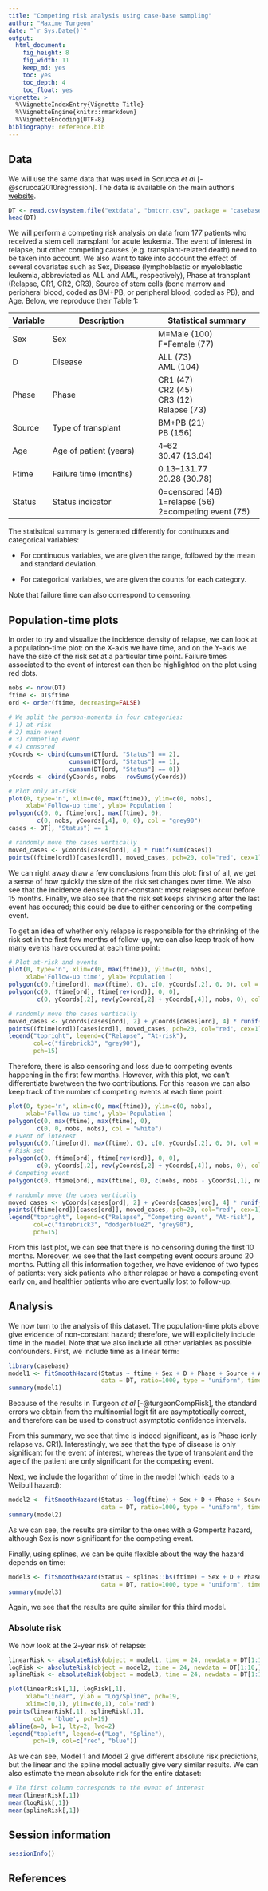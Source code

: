 ```yaml
---
title: "Competing risk analysis using case-base sampling"
author: "Maxime Turgeon"
date: "`r Sys.Date()`"
output:
  html_document:
    fig_height: 8
    fig_width: 11
    keep_md: yes
    toc: yes
    toc_depth: 4
    toc_float: yes
vignette: >
  %\VignetteIndexEntry{Vignette Title}
  %\VignetteEngine{knitr::rmarkdown}
  %\VignetteEncoding{UTF-8}
bibliography: reference.bib
---
```


## Data

We will use the same data that was used in Scrucca *et al* [-@scrucca2010regression]. The data is available on the main author's [website](http://www.stat.unipg.it/luca/R/).

```r
DT <- read.csv(system.file("extdata", "bmtcrr.csv", package = "casebase"))
head(DT)
```

We will perform a competing risk analysis on data from 177 patients who received a stem cell transplant for acute leukemia. The event of interest in relapse, but other competing causes (e.g. transplant-related death) need to be taken into account. We also want to take into account the effect of several covariates such as Sex, Disease (lymphoblastic or myeloblastic leukemia, abbreviated as ALL and AML, respectively), Phase at transplant (Relapse, CR1, CR2, CR3), Source of stem cells (bone marrow and peripheral blood, coded as BM+PB, or peripheral blood, coded as PB), and Age. Below, we reproduce their Table 1:

| Variable | Description            | Statistical summary    |
| -------- | ---------------------- | ---------------------- |
| Sex      | Sex                    | M=Male (100) <br> F=Female (77) |
| D        | Disease                | ALL (73) <br> AML (104) |
| Phase    | Phase                  | CR1 (47) <br> CR2 (45) <br> CR3 (12) <br> Relapse (73) |
| Source   | Type of transplant     | BM+PB (21) <br> PB (156) |
| Age      | Age of patient (years) | 4–62 <br> 30.47 (13.04) |
| Ftime    | Failure time (months)  | 0.13–131.77 <br> 20.28 (30.78) |
| Status   | Status indicator       | 0=censored (46) <br> 1=relapse (56) <br> 2=competing event (75) |

The statistical summary is generated differently for continuous and categorical variables: 

 - For continuous variables, we are given the range, followed by the mean and standard deviation.
 
 - For categorical variables, we are given the counts for each category.
 
Note that failure time can also correspond to censoring.

## Population-time plots

In order to try and visualize the incidence density of relapse, we can look at a population-time plot: on the X-axis we have time, and on the Y-axis we have the size of the risk set at a particular time point. Failure times associated to the event of interest can then be highlighted on the plot using red dots.

```r
nobs <- nrow(DT)
ftime <- DT$ftime
ord <- order(ftime, decreasing=FALSE)

# We split the person-moments in four categories:
# 1) at-risk
# 2) main event
# 3) competing event
# 4) censored
yCoords <- cbind(cumsum(DT[ord, "Status"] == 2), 
                 cumsum(DT[ord, "Status"] == 1),
                 cumsum(DT[ord, "Status"] == 0))
yCoords <- cbind(yCoords, nobs - rowSums(yCoords))

# Plot only at-risk
plot(0, type='n', xlim=c(0, max(ftime)), ylim=c(0, nobs), 
     xlab='Follow-up time', ylab='Population')
polygon(c(0, 0, ftime[ord], max(ftime), 0),
        c(0, nobs, yCoords[,4], 0, 0), col = "grey90")
cases <- DT[, "Status"] == 1

# randomly move the cases vertically
moved_cases <- yCoords[cases[ord], 4] * runif(sum(cases))
points((ftime[ord])[cases[ord]], moved_cases, pch=20, col="red", cex=1)
```

We can right away draw a few conclusions from this plot: first of all, we get a sense of how quickly the size of the risk set changes over time. We also see that the incidence density is non-constant: most relapses occur before 15 months. Finally, we also see that the risk set keeps shrinking after the last event has occured; this could be due to either censoring or the competing event.

To get an idea of whether only relapse is responsible for the shrinking of the risk set in the first few months of follow-up, we can also keep track of how many events have occured at each time point:

```r
# Plot at-risk and events
plot(0, type='n', xlim=c(0, max(ftime)), ylim=c(0, nobs), 
     xlab='Follow-up time', ylab='Population')
polygon(c(0,ftime[ord], max(ftime), 0), c(0, yCoords[,2], 0, 0), col = "firebrick3")
polygon(c(0, ftime[ord], ftime[rev(ord)], 0, 0),
        c(0, yCoords[,2], rev(yCoords[,2] + yCoords[,4]), nobs, 0), col = "grey90")

# randomly move the cases vertically
moved_cases <- yCoords[cases[ord], 2] + yCoords[cases[ord], 4] * runif(sum(cases))
points((ftime[ord])[cases[ord]], moved_cases, pch=20, col="red", cex=1)
legend("topright", legend=c("Relapse", "At-risk"), 
       col=c("firebrick3", "grey90"),
       pch=15)
```

Therefore, there is also censoring and loss due to competing events happening in the first few months. However, with this plot, we can't differentiate bwetween the two contributions. For this reason we can also keep track of the number of competing events at each time point:

```r
plot(0, type='n', xlim=c(0, max(ftime)), ylim=c(0, nobs), 
     xlab='Follow-up time', ylab='Population')
polygon(c(0, max(ftime), max(ftime), 0),
        c(0, 0, nobs, nobs), col = "white")
# Event of interest
polygon(c(0,ftime[ord], max(ftime), 0), c(0, yCoords[,2], 0, 0), col = "firebrick3")
# Risk set
polygon(c(0, ftime[ord], ftime[rev(ord)], 0, 0),
        c(0, yCoords[,2], rev(yCoords[,2] + yCoords[,4]), nobs, 0), col = "grey90")
# Competing event
polygon(c(0, ftime[ord], max(ftime), 0), c(nobs, nobs - yCoords[,1], nobs, nobs), col = "dodgerblue2")

# randomly move the cases vertically
moved_cases <- yCoords[cases[ord], 2] + yCoords[cases[ord], 4] * runif(sum(cases))
points((ftime[ord])[cases[ord]], moved_cases, pch=20, col="red", cex=1)
legend("topright", legend=c("Relapse", "Competing event", "At-risk"), 
       col=c("firebrick3", "dodgerblue2", "grey90"),
       pch=15)
```

From this last plot, we can see that there is no censoring during the first 10 months. Moreover, we see that the last competing event occurs around 20 months. Putting all this information together, we have evidence of two types of patients: very sick patients who either relapse or have a competing event early on, and healthier patients who are eventually lost to follow-up.

## Analysis

We now turn to the analysis of this dataset. The population-time plots above give evidence of non-constant hazard; therefore, we will explicitely include time in the model. Note that we also include all other variables as possible confounders. First, we include time as a linear term:

```r
library(casebase)
model1 <- fitSmoothHazard(Status ~ ftime + Sex + D + Phase + Source + Age, 
                          data = DT, ratio=1000, type = "uniform", time="ftime")
summary(model1)
```

Because of the results in Turgeon *et al* [-@turgeonCompRisk], the standard errors we obtain from the multinomial logit fit are asymptotically correct, and therefore can be used to construct asymptotic confidence intervals. 

From this summary, we see that time is indeed significant, as is Phase (only relapse vs. CR1). Interestingly, we see that the type of disease is only significant for the event of interest, whereas the type of transplant and the age of the patient are only significant for the competing event.

Next, we include the logarithm of time in the model (which leads to a Weibull hazard):


```r
model2 <- fitSmoothHazard(Status ~ log(ftime) + Sex + D + Phase + Source + Age, 
                          data = DT, ratio=1000, type = "uniform", time="ftime")
summary(model2)
```

As we can see, the results are similar to the ones with a Gompertz hazard, although Sex is now significant for the competing event.

Finally, using splines, we can be quite flexible about the way the hazard depends on time:

```r
model3 <- fitSmoothHazard(Status ~ splines::bs(ftime) + Sex + D + Phase + Source + Age, 
                          data = DT, ratio=1000, type = "uniform", time="ftime")
summary(model3)
```

Again, we see that the results are quite similar for this third model.

### Absolute risk

We now look at the 2-year risk of relapse:

```r
linearRisk <- absoluteRisk(object = model1, time = 24, newdata = DT[1:10,])
logRisk <- absoluteRisk(object = model2, time = 24, newdata = DT[1:10,])
splineRisk <- absoluteRisk(object = model3, time = 24, newdata = DT[1:10,])
```

```r
plot(linearRisk[,1], logRisk[,1],
     xlab="Linear", ylab = "Log/Spline", pch=19,
     xlim=c(0,1), ylim=c(0,1), col='red')
points(linearRisk[,1], splineRisk[,1],
       col = 'blue', pch=19)
abline(a=0, b=1, lty=2, lwd=2)
legend("topleft", legend=c("Log", "Spline"),
       pch=19, col=c("red", "blue"))
```

As we can see, Model 1 and Model 2 give different absolute risk predictions, but the linear and the spline model actually give very similar results. We can also estimate the mean absolute risk for the entire dataset:
```r
# The first column corresponds to the event of interest
mean(linearRisk[,1])
mean(logRisk[,1])
mean(splineRisk[,1])
```

## Session information

```r
sessionInfo()
```
## References
